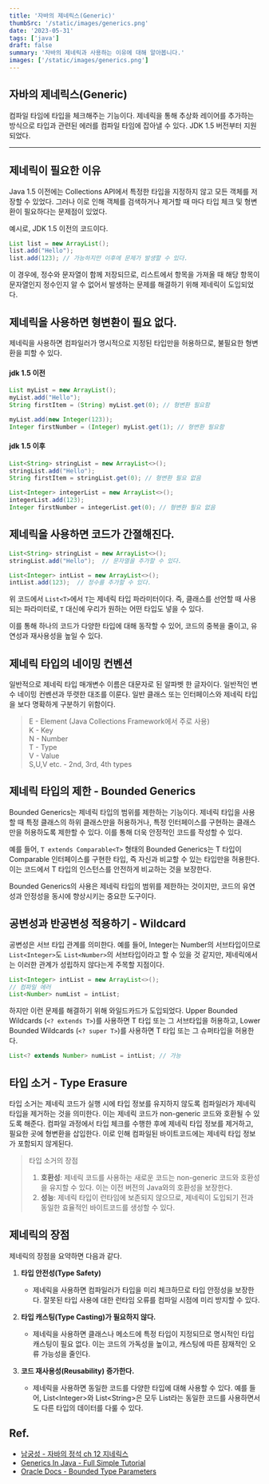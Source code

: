 ```yaml
---
title: '자바의 제네릭스(Generic)'
thumbSrc: '/static/images/generics.png'
date: '2023-05-31'
tags: ['java']
draft: false
summary: '자바의 제네릭과 사용하는 이유에 대해 알아봅니다.'
images: ['/static/images/generics.png']
---
```



## 자바의 제네릭스(Generic)

컴파일 타임에 타입을 체크해주는 기능이다. 제네릭을 통해 추상화 레이어를 추가하는 방식으로 타입과 관련된 에러를 컴파일 타임에 잡아낼 수 있다.
JDK 1.5 버전부터 지원되었다.

---

## 제네릭이 필요한 이유 

Java 1.5 이전에는 Collections API에서 특정한 타입을 지정하지 않고 모든 객체를 저장할 수 있었다. 그러나 이로 인해 객체를 검색하거나 제거할 때 마다 타입 체크 및 형변환이 필요하다는 문제점이 있었다.

예시로, JDK 1.5 이전의 코드이다.

```java
List list = new ArrayList();
list.add("Hello"); 
list.add(123); // 가능하지만 이후에 문제가 발생할 수 있다.
```

이 경우에, 정수와 문자열이 함께 저장되므로, 리스트에서 항목을 가져올 때 해당 항목이 문자열인지 정수인지 알 수 없어서 발생하는 문제를 해결하기 위해 제네릭이 도입되었다.


## 제네릭을 사용하면 형변환이 필요 없다.

제네릭을 사용하면 컴파일러가 명시적으로 지정된 타입만을 허용하므로, 불필요한 형변환을 피할 수 있다.


#### jdk 1.5 이전
```java
List myList = new ArrayList();
myList.add("Hello");
String firstItem = (String) myList.get(0); // 형변환 필요함

myList.add(new Integer(123));
Integer firstNumber = (Integer) myList.get(1); // 형변환 필요함
```
#### jdk 1.5 이후
```java
List<String> stringList = new ArrayList<>();
stringList.add("Hello");
String firstItem = stringList.get(0); // 형변환 필요 없음

List<Integer> integerList = new ArrayList<>();
integerList.add(123);
Integer firstNumber = integerList.get(0); // 형변환 필요 없음
```

## 제네릭을 사용하면 코드가 간졀해진다.

```java
List<String> stringList = new ArrayList<>();
stringList.add("Hello");  // 문자열을 추가할 수 있다.

List<Integer> intList = new ArrayList<>();
intList.add(123);  // 정수를 추가할 수 있다.
```

위 코드에서 `List<T>`에서 `T`는 제네릭 타입 파라미터이다. 즉, 클래스를 선언할 때 사용되는 파라미터로, `T` 대신에 우리가 원하는 어떤 타입도 넣을 수 있다.

이를 통해 하나의 코드가 다양한 타입에 대해 동작할 수 있어, 코드의 중복을 줄이고, 유연성과 재사용성을 높일 수 있다.

## 제네릭 타입의 네이밍 컨벤션

일반적으로 제네릭 타입 매개변수 이름은 대문자로 된 알파벳 한 글자이다. 일반적인 변수 네이밍 컨벤션과 뚜렷한 대조를 이룬다. 일반 클래스 또는 인터페이스와 제네릭 타입을 보다 명확하게 구분하기 위함이다.

> E - Element (Java Collections Framework에서 주로 사용)   
> K - Key  
> N - Number  
> T - Type  
> V - Value  
> S,U,V etc. - 2nd, 3rd, 4th types

## 제네릭 타입의 제한 - Bounded Generics

Bounded Generics는 제네릭 타입의 범위를 제한하는 기능이다. 제네릭 타입을 사용할 때 특정 클래스의 하위 클래스만을 허용하거나, 특정 인터페이스를 구현하는 클래스만을 허용하도록 제한할 수 있다. 이를 통해 더욱 안정적인 코드를 작성할 수 있다.

예를 들어, `T extends Comparable<T>` 형태의 Bounded Generics는 T 타입이 Comparable 인터페이스를 구현한 타입, 즉 자신과 비교할 수 있는 타입만을 허용한다. 이는 코드에서 T 타입의 인스턴스를 안전하게 비교하는 것을 보장한다.

Bounded Generics의 사용은 제네릭 타입의 범위를 제한하는 것이지만, 코드의 유연성과 안정성을 동시에 향상시키는 중요한 도구이다.

## 공변성과 반공변성 적용하기 - Wildcard

공변성은 서브 타입 관계를 의미한다. 예를 들어, Integer는 Number의 서브타입이므로 `List<Integer>`도 `List<Number>`의 서브타입이라고 할 수 있을 것 같지만, 제네릭에서는 이러한 관계가 성립하지 않다는게 주목할 지점이다.

```java
List<Integer> intList = new ArrayList<>();
// 컴파일 에러
List<Number> numList = intList; 
```

하지만 이런 문제를 해결하기 위해 와일드카드가 도입되었다. Upper Bounded Wildcards (`<? extends T>`)를 사용하면 T 타입 또는 그 서브타입을 허용하고, Lower Bounded Wildcards (`<? super T>`)를 사용하면 T 타입 또는 그 슈퍼타입을 허용한다. 


```java
List<? extends Number> numList = intList; // 가능
```

## 타입 소거 - Type Erasure

타입 소거는 제네릭 코드가 실행 시에 타입 정보를 유지하지 않도록 컴파일러가 제네릭 타입을 제거하는 것을 의미한다. 이는 제네릭 코드가 non-generic 코드와 호환될 수 있도록 해준다. 
컴파일 과정에서 타입 체크를 수행한 후에 제네릭 타입 정보를 제거하고, 필요한 곳에 형변환을 삽입한다. 이로 인해 컴파일된 바이트코드에는 제네릭 타입 정보가 포함되지 않게된다.

> 타입 소거의 장점
> 1. **호환성**: 제네릭 코드를 사용하는 새로운 코드는 non-generic 코드와 호환성을 유지할 수 있다. 이는 이전 버전의 Java와의 호환성을 보장한다.
> 2. **성능**: 제네릭 타입이 런타임에 보존되지 않으므로, 제네릭이 도입되기 전과 동일한 효율적인 바이트코드를 생성할 수 있다.



## 제네릭의 장점
제네릭의 장점을 요약하면 다음과 같다. 

1. **타입 안전성(Type Safety)**
   - 제네릭을 사용하면 컴파일러가 타입을 미리 체크하므로 타입 안정성을 보장한다. 잘못된 타입 사용에 대한 런타임 오류를 컴파일 시점에 미리 방지할 수 있다.

2. **타입 캐스팅(Type Casting)가 필요하지 않다.**
   - 제네릭을 사용하면 클래스나 메소드에 특정 타입이 지정되므로 명시적인 타입 캐스팅이 필요 없다. 이는 코드의 가독성을 높이고, 캐스팅에 따른 잠재적인 오류 가능성을 줄인다.

3. **코드 재사용성(Reusability) 증가한다.**
   - 제네릭을 사용하면 동일한 코드를 다양한 타입에 대해 사용할 수 있다. 예를 들어, List&lt;Integer&gt;와 List&lt;String&gt;은 모두 List라는 동일한 코드를 사용하면서도 다른 타입의 데이터를 다룰 수 있다.

## Ref.

- [남궁성 - 자바의 정석 ch 12 지네릭스](https://youtu.be/QcXLiwZPnJQ)
- [Generics In Java - Full Simple Tutorial](https://youtu.be/K1iu1kXkVoA)
- [Oracle Docs - Bounded Type Parameters](https://docs.oracle.com/javase/tutorial/java/generics/bounded.html)